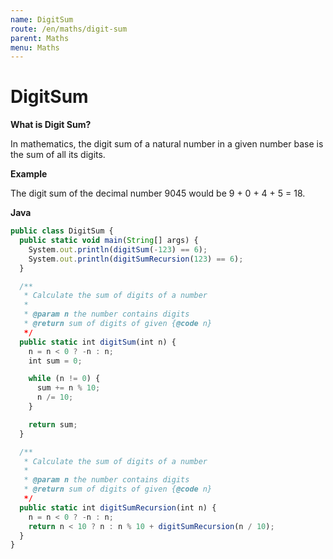 ```yaml
---
name: DigitSum
route: /en/maths/digit-sum
parent: Maths
menu: Maths
---
```


# DigitSum

**What is Digit Sum?**

In mathematics, the digit sum of a natural number in a given number base is the sum of all its digits.

**Example**

The digit sum of the decimal number 9045 would be 9 + 0 + 4 + 5 = 18.

**Java**

```js
public class DigitSum {
  public static void main(String[] args) {
    System.out.println(digitSum(-123) == 6);
    System.out.println(digitSumRecursion(123) == 6);
  }

  /**
   * Calculate the sum of digits of a number
   *
   * @param n the number contains digits
   * @return sum of digits of given {@code n}
   */
  public static int digitSum(int n) {
    n = n < 0 ? -n : n;
    int sum = 0;

    while (n != 0) {
      sum += n % 10;
      n /= 10;
    }

    return sum;
  }

  /**
   * Calculate the sum of digits of a number
   *
   * @param n the number contains digits
   * @return sum of digits of given {@code n}
   */
  public static int digitSumRecursion(int n) {
    n = n < 0 ? -n : n;
    return n < 10 ? n : n % 10 + digitSumRecursion(n / 10);
  }
}
```
